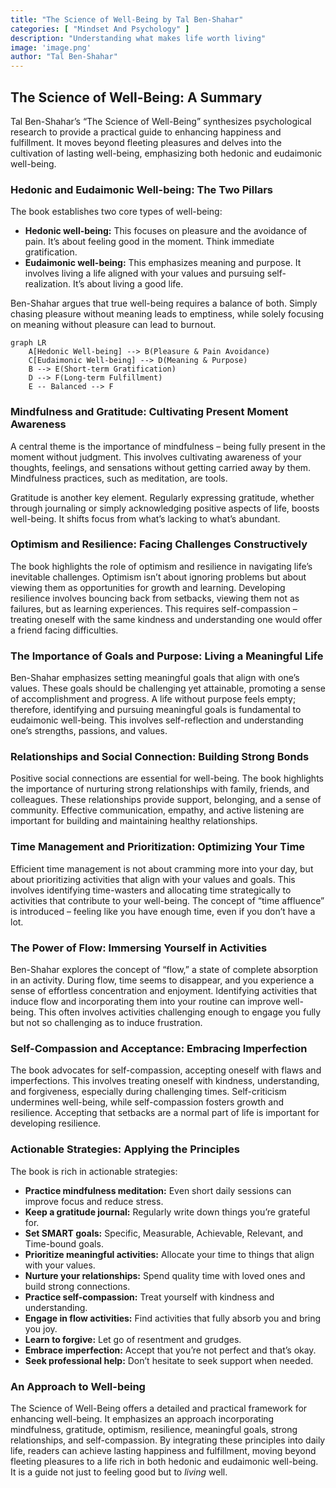 ```yaml
---
title: "The Science of Well-Being by Tal Ben-Shahar"
categories: [ "Mindset And Psychology" ]
description: "Understanding what makes life worth living"
image: 'image.png'
author: "Tal Ben-Shahar"
---
```

## The Science of Well-Being: A Summary

Tal Ben-Shahar's "The Science of Well-Being" synthesizes psychological research to provide a practical guide to enhancing happiness and fulfillment.  It moves beyond fleeting pleasures and delves into the cultivation of lasting well-being, emphasizing both hedonic and eudaimonic well-being.


### Hedonic and Eudaimonic Well-being: The Two Pillars

The book establishes two core types of well-being:

* **Hedonic well-being:** This focuses on pleasure and the avoidance of pain. It's about feeling good in the moment.  Think immediate gratification.
* **Eudaimonic well-being:** This emphasizes meaning and purpose. It involves living a life aligned with your values and pursuing self-realization.  It's about living a good life.

Ben-Shahar argues that true well-being requires a balance of both.  Simply chasing pleasure without meaning leads to emptiness, while solely focusing on meaning without pleasure can lead to burnout.

```mermaid
graph LR
    A[Hedonic Well-being] --> B(Pleasure & Pain Avoidance)
    C[Eudaimonic Well-being] --> D(Meaning & Purpose)
    B --> E(Short-term Gratification)
    D --> F(Long-term Fulfillment)
    E -- Balanced --> F
```

### Mindfulness and Gratitude: Cultivating Present Moment Awareness

A central theme is the importance of mindfulness – being fully present in the moment without judgment. This involves cultivating awareness of your thoughts, feelings, and sensations without getting carried away by them. Mindfulness practices, such as meditation, are tools.

Gratitude is another key element. Regularly expressing gratitude, whether through journaling or simply acknowledging positive aspects of life, boosts well-being. It shifts focus from what's lacking to what's abundant.


### Optimism and Resilience: Facing Challenges Constructively

The book highlights the role of optimism and resilience in navigating life's inevitable challenges. Optimism isn't about ignoring problems but about viewing them as opportunities for growth and learning. Developing resilience involves bouncing back from setbacks, viewing them not as failures, but as learning experiences. This requires self-compassion – treating oneself with the same kindness and understanding one would offer a friend facing difficulties.


### The Importance of Goals and Purpose: Living a Meaningful Life

Ben-Shahar emphasizes setting meaningful goals that align with one's values. These goals should be challenging yet attainable, promoting a sense of accomplishment and progress.  A life without purpose feels empty; therefore, identifying and pursuing meaningful goals is fundamental to eudaimonic well-being.  This involves self-reflection and understanding one's strengths, passions, and values.


### Relationships and Social Connection: Building Strong Bonds

Positive social connections are essential for well-being.  The book highlights the importance of nurturing strong relationships with family, friends, and colleagues.  These relationships provide support, belonging, and a sense of community.  Effective communication, empathy, and active listening are important for building and maintaining healthy relationships.


### Time Management and Prioritization: Optimizing Your Time

Efficient time management is not about cramming more into your day, but about prioritizing activities that align with your values and goals.  This involves identifying time-wasters and allocating time strategically to activities that contribute to your well-being.  The concept of "time affluence" is introduced – feeling like you have enough time, even if you don't have a lot.


###  The Power of Flow: Immersing Yourself in Activities

Ben-Shahar explores the concept of "flow," a state of complete absorption in an activity. During flow, time seems to disappear, and you experience a sense of effortless concentration and enjoyment. Identifying activities that induce flow and incorporating them into your routine can improve well-being. This often involves activities challenging enough to engage you fully but not so challenging as to induce frustration.


###  Self-Compassion and Acceptance: Embracing Imperfection

The book advocates for self-compassion, accepting oneself with flaws and imperfections. This involves treating oneself with kindness, understanding, and forgiveness, especially during challenging times. Self-criticism undermines well-being, while self-compassion fosters growth and resilience. Accepting that setbacks are a normal part of life is important for developing resilience.


### Actionable Strategies: Applying the Principles


The book is rich in actionable strategies:

* **Practice mindfulness meditation:** Even short daily sessions can improve focus and reduce stress.
* **Keep a gratitude journal:**  Regularly write down things you're grateful for.
* **Set SMART goals:**  Specific, Measurable, Achievable, Relevant, and Time-bound goals.
* **Prioritize meaningful activities:**  Allocate your time to things that align with your values.
* **Nurture your relationships:** Spend quality time with loved ones and build strong connections.
* **Practice self-compassion:**  Treat yourself with kindness and understanding.
* **Engage in flow activities:**  Find activities that fully absorb you and bring you joy.
* **Learn to forgive:**  Let go of resentment and grudges.
* **Embrace imperfection:**  Accept that you're not perfect and that's okay.
* **Seek professional help:**  Don't hesitate to seek support when needed.


### An Approach to Well-being

The Science of Well-Being offers a detailed and practical framework for enhancing well-being. It emphasizes an approach incorporating mindfulness, gratitude, optimism, resilience, meaningful goals, strong relationships, and self-compassion. By integrating these principles into daily life, readers can achieve lasting happiness and fulfillment, moving beyond fleeting pleasures to a life rich in both hedonic and eudaimonic well-being. It is a guide not just to feeling good but to *living* well.

